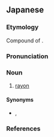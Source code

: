 ==Japanese==
{{wikipedia|lang=ja}}
{{ja-kanjitab|じん|ぞう|けん|し|yomi=o}}

===Etymology===
Compound of {{affix|sort=しんぞうけんし'|ja|人造|tr1=jinzō|t1=artificial|絹糸|tr2=kenshi|t2=silk}}.

===Pronunciation===
{{ja-pron|yomi=o|じんぞう けんし|acc=5|acc_ref=DJR}}

===Noun===
{{ja-noun|じんぞう けんし|hhira=じんざうけんし}}

# [[rayon]]

====Synonyms====
* {{ja-r|レーヨン}}, {{ja-r|人絹|じんけん}}

===References===
<references/>